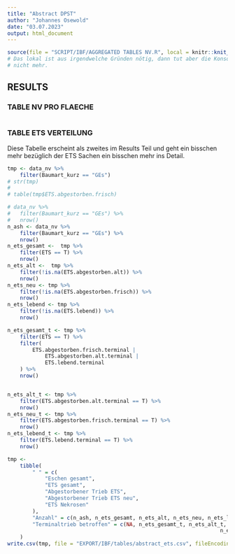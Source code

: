 ```yaml
---
title: "Abstract DPST"
author: "Johannes Osewold"
date: "03.07.2023"
output: html_document
---
```


```r
source(file = "SCRIPT/IBF/AGGREGATED TABLES NV.R", local = knitr::knit_global())
# Das lokal ist aus irgendwelche Gründen nötig, dann tut aber die Konsole rechts
# nicht mehr.
```

## RESULTS


### TABLE NV PRO FLAECHE

```r


```



### TABLE ETS VERTEILUNG

Diese Tabelle erscheint als zweites im Results Teil und geht ein bisschen mehr bezüglich der ETS Sachen  ein bisschen mehr ins Detail.
```r
tmp <- data_nv %>% 
	filter(Baumart_kurz == "GEs")
# str(tmp)
# 
# table(tmp$ETS.abgestorben.frisch)

# data_nv %>% 
# 	filter(Baumart_kurz == "GEs") %>% 
# 	nrow()
n_ash <- data_nv %>% 
	filter(Baumart_kurz == "GEs") %>% 
	nrow()
n_ets_gesamt <-  tmp %>% 
	filter(ETS == T) %>% 
	nrow()
n_ets_alt <-  tmp %>% 
	filter(!is.na(ETS.abgestorben.alt)) %>% 
	nrow()
n_ets_neu <- tmp %>% 
	filter(!is.na(ETS.abgestorben.frisch)) %>% 
	nrow()
n_ets_lebend <- tmp %>% 
	filter(!is.na(ETS.lebend)) %>% 
	nrow()

n_ets_gesamt_t <- tmp %>%
	filter(ETS == T) %>%
	filter(
		ETS.abgestorben.frisch.terminal |
			ETS.abgestorben.alt.terminal |
			ETS.lebend.terminal
	) %>%
	nrow()


n_ets_alt_t <- tmp %>% 
	filter(ETS.abgestorben.alt.terminal == T) %>% 
	nrow()
n_ets_neu_t <- tmp %>% 
	filter(ETS.abgestorben.frisch.terminal == T) %>% 
	nrow()
n_ets_lebend_t <- tmp %>% 
	filter(ETS.lebend.terminal == T) %>% 
	nrow()

tmp <-
	tibble(
		" " = c(
			"Eschen gesamt",
			"ETS gesamt",
			"Abgestorbener Trieb ETS",
			"Abgestorbener Trieb ETS neu",
			"ETS Nekrosen"
		),
		"Anzahl" = c(n_ash, n_ets_gesamt, n_ets_alt, n_ets_neu, n_ets_lebend),
		"Terminaltrieb betroffen" = c(NA, n_ets_gesamt_t, n_ets_alt_t,
																	n_ets_neu_t, n_ets_lebend_t)
	)
write.csv(tmp, file = "EXPORT/IBF/tables/abstract_ets.csv", fileEncoding = "UTF-8")

```



```r


```





